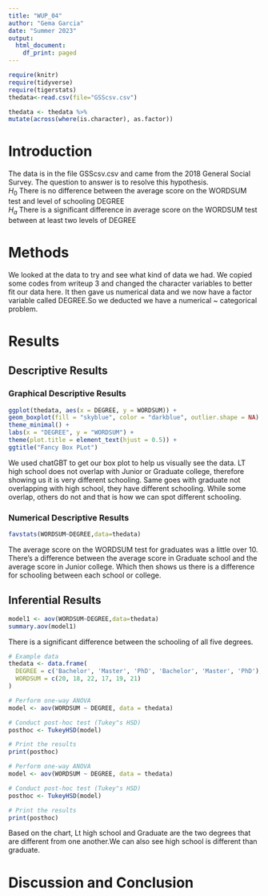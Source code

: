 ```yaml
---
title: "WUP_04"
author: "Gema Garcia"
date: "Summer 2023"
output:
  html_document:
    df_print: paged
---
```


```r
require(knitr)
require(tidyverse)
require(tigerstats)
thedata<-read.csv(file="GSScsv.csv")
```

```r
thedata <- thedata %>%
mutate(across(where(is.character), as.factor))
```


# Introduction

<!--In this section you explain what you are trying to show.  Where did the data come from?  What is the research or other question you are trying to answer?!-->

The data is in the file GSScsv.csv and came from the 2018 General Social Survey.  The question to answer is to resolve this hypothesis.  
$H_0$ There is no difference between the average score on the WORDSUM test and level of schooling DEGREE  
$H_a$ There is a significant difference in average score on the WORDSUM test between at least two levels of DEGREE  

# Methods

<!--Mention that you intend to use chatGPT to the greatest extent possible. Give credit to chatGPT when you use it to create code in your report. Decide on your methods:  use "variable analysis" or other appropriate descriptors.  Make sure to choose at least one graphical method and at least one numerical method.!-->


We looked at the data to try and see what kind of data we had. We copied some codes from writeup 3 and changed the character variables to better fit our data here. It then gave us numerical data and we now have a factor variable called DEGREE.So we deducted we have a numerical ~ categorical problem.

# Results

<!--Divide this section into two sub-sections:  One for your descriptive  results and one for your inferential results.!-->

## Descriptive Results

### Graphical Descriptive Results

<!--Graphical results here.  Make sure to show your code.  Provide appropriate labels for axes, giving units if possible, and provide a good title for the graph, too.  Use the graphical results to describe the patterns if any that exist in the data as focused toward the research question!-->


```r
ggplot(thedata, aes(x = DEGREE, y = WORDSUM)) +
geom_boxplot(fill = "skyblue", color = "darkblue", outlier.shape = NA) +
theme_minimal() +
labs(x = "DEGREE", y = "WORDSUM") +
theme(plot.title = element_text(hjust = 0.5)) +
ggtitle("Fancy Box PLot")
```


We used chatGBT to get our box plot to help us visually see the data. LT high school does not overlap with Junior or Graduate college, therefore showing us it is very different schooling. Same goes with graduate not overlapping with high school, they have different schooling. While some overlap, others do not and that is how we can spot different schooling. 



### Numerical Descriptive Results

<!--Numerical results go here. Use the numerical results to describe the patterns if any that exist in the data as focused toward the research question!-->


```r
favstats(WORDSUM~DEGREE,data=thedata)
```


The average score on the WORDSUM test for graduates was a little over 10. There's a difference between the average score in Graduate school and the average score in Junior college. Which then shows us there is a difference for schooling between each school or college. 



## Inferential Results

<!--State hypothesis clearly.  Make sure your discussion of the inferential test covers all the aspects that the test output produces, such as test statistic, p-value etc.  Make a decision about the null hypothesis, explain the assumptions on which the selected test/procedure was based, and why the chosen procedure satisfys the assumptions and is appropriate to answer the research question!-->


```r
model1 <- aov(WORDSUM~DEGREE,data=thedata)
summary.aov(model1)
```


There is a significant difference between the schooling of all five degrees.


```r
# Example data
thedata <- data.frame(
  DEGREE = c('Bachelor', 'Master', 'PhD', 'Bachelor', 'Master', 'PhD'),
  WORDSUM = c(20, 18, 22, 17, 19, 21)
)

# Perform one-way ANOVA
model <- aov(WORDSUM ~ DEGREE, data = thedata)

# Conduct post-hoc test (Tukey"s HSD)
posthoc <- TukeyHSD(model)

# Print the results
print(posthoc)

```




```r


# Perform one-way ANOVA
model <- aov(WORDSUM ~ DEGREE, data = thedata)

# Conduct post-hoc test (Tukey"s HSD)
posthoc <- TukeyHSD(model)

# Print the results
print(posthoc)

```


Based on the chart, Lt high school and Graduate are the two degrees that are different from one another.We can also see high school is different than graduate.



# Discussion and Conclusion

<!--Discussion and conclusion here.  If you found a relationship be sure to consider whether the relationship occurs because one of the variavbles causes the other, or whether they perhasps are related for some other reason.  Watch the chapter 6 videos from the GeorgeTown videos collection.!-->
